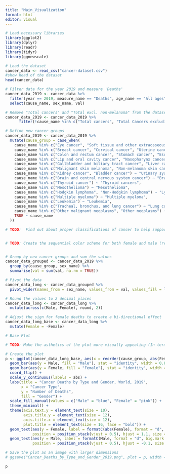 ```yaml
---
title: "Main_Visualization"
format: html
editor: visual
---
```


```r
# Load necessary libraries
library(ggplot2)
library(dplyr)
library(readr)
library(tidyr)
library(ggnewscale)
```

```r
# Load the dataset
cancer_data <- read_csv("cancer-dataset.csv")
#show head of the dataset
head(cancer_data)
```

```r
# Filter data for the year 2019 and measure 'Deaths'
cancer_data_2019 <- cancer_data %>%
  filter(year == 2019, measure_name == "Deaths", age_name == "All ages") %>%
  select(cause_name, sex_name, val)

# Remove "Total cancers" and "Total excl. non-melanoma" from the dataset
cancer_data_2019 <- cancer_data_2019 %>%
      filter(!cause_name %in% c("Total cancers", "Total Cancers excluding Non-melanoma skin cancer"))

# Define new cancer groups
cancer_data_2019 <- cancer_data_2019 %>%
  mutate(cause_group = case_when(
    cause_name %in% c("Eye cancer", "Soft tissue and other extraosseous sarcomas", "Malignant neoplasm of bone and articular cartilage", "Neuroblastoma and other peripheral nervous cell tumors") ~ "Rare cancers",
    cause_name %in% c("Breast cancer", "Cervical cancer", "Uterine cancer", "Prostate cancer", "Ovarian cancer", "Testicular cancer") ~ "Reproductive cancers",
    cause_name %in% c("Colon and rectum cancer", "Stomach cancer", "Esophageal cancer") ~ "Digestive system cancers",
    cause_name %in% c("Lip and oral cavity cancer", "Nasopharynx cancer", "Other pharynx cancer", "Larynx cancer") ~ "Head and neck cancers",
    cause_name %in% c("Gallbladder and biliary tract cancer", "Liver cancer", "Pancreatic cancer") ~ "Liver and pancreas cancers",
    cause_name %in% c("Malignant skin melanoma", "Non-melanoma skin cancer") ~ "Skin cancers",
    cause_name %in% c("Kidney cancer", "Bladder cancer") ~ "Urinary system cancers",
    cause_name %in% c("Brain and central nervous system cancer") ~ "Brain cancers",
    cause_name %in% c("Thyroid cancer") ~ "Thyroid cancers",
    cause_name %in% c("Mesothelioma") ~ "Mesothelioma",
    cause_name %in% c("Hodgkin lymphoma", "Non-Hodgkin lymphoma") ~ "Lymphomas",
    cause_name %in% c("Multiple myeloma") ~ "Multiple myeloma",
    cause_name %in% c("Leukemia") ~ "Leukemia",
    cause_name %in% c("Tracheal, bronchus, and lung cancer") ~ "Lung cancer",
    cause_name %in% c("Other malignant neoplasms", "Other neoplasms") ~ "Other cancers",
    TRUE ~ cause_name
  ))

# TODO:  Find out about proper classifications of cancer to help support our groupings and change it if necessary


# TODO: Create the sequential color scheme for both female and male (reference the picture sent in the group)


# Group by new cancer groups and sum the values
cancer_data_grouped <- cancer_data_2019 %>%
  group_by(cause_group, sex_name) %>%
  summarise(val = sum(val, na.rm = TRUE))

```

```r
# Pivot the data
cancer_data_long <- cancer_data_grouped %>%
  pivot_wider(names_from = sex_name, values_from = val, values_fill = list(val = 0))

# Round the values to 2 decimal places
cancer_data_long <- cancer_data_long %>%
  mutate(across(c(Male, Female), round, 2))

# Adjust the sign for female deaths to create a bi-directional effect
cancer_data_long_base <- cancer_data_long %>%
  mutate(Female = -Female)
```

```r
# Base Plot

# TODO: Make the asthetics of the plot more visually appealing (In terms of shifting around the elements, resizing the plot and ect...)

# Create the plot
p <- ggplot(cancer_data_long_base, aes(x = reorder(cause_group, abs(Female) + Male))) +
  geom_bar(aes(y = Male, fill = "Male"), stat = "identity", width = 0.8) +
  geom_bar(aes(y = Female, fill = "Female"), stat = "identity", width = 0.8) +
  coord_flip() +
  scale_y_continuous(labels = abs) +
  labs(title = "Cancer Deaths by Type and Gender, World, 2019",
       x = "Cancer Type",
       y = "Number of Deaths",
       fill = "Gender") +
  scale_fill_manual(values = c("Male" = "blue", "Female" = "pink")) +
  theme_minimal() +
  theme(axis.text.y = element_text(size = 10),
        axis.title.y = element_text(size = 12),
        axis.title.x = element_text(size = 12),
        plot.title = element_text(size = 16, face = "bold")) +
  geom_text(aes(y = Female, label = formatC(abs(Female), format = "d", big.mark = ",")), 
            position = position_stack(vjust = 0.5), hjust = 1.1, size = 3) +
  geom_text(aes(y = Male, label = formatC(Male, format = "d", big.mark = ",")), 
            position = position_stack(vjust = 0.5), hjust = -0.1, size = 3)

# Save the plot as an image with larger dimensions
# ggsave("Cancer_Deaths_by_Type_and_Gender_2019.png", plot = p, width = 20, height = 15, dpi = 300)

p

```

```r

```

```r

```
